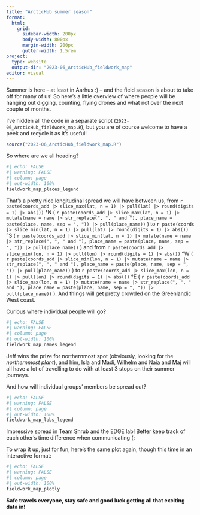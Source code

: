 ```yaml
---
title: "ArcticHub summer season"
format:
  html: 
    grid:
      sidebar-width: 200px
      body-width: 800px
      margin-width: 200px
      gutter-width: 1.5rem
project:
  type: website
  output-dir: "2023-06_ArcticHub_fieldwork_map"
editor: visual
---
```


Summer is here -- at least in Aarhus :) -- and the field season is about to take off for many of us! So here's a little overview of where people will be hanging out digging, counting, flying drones and what not over the next couple of months.

I've hidden all the code in a separate script (`2023-06_ArcticHub_fieldwork_map.R`), but you are of course welcome to have a peek and recycle it as it's useful!

```r
source("2023-06_ArcticHub_fieldwork_map.R")
```

So where are we all heading?

```r
#| echo: FALSE
#| warning: FALSE
#| column: page
#| out-width: 100%
fieldwork_map_places_legend
```

That's a pretty nice longitudinal spread we will have between us, from `r paste(coords_add |> slice_max(lat, n = 1) |> pull(lat) |> round(digits = 1) |> abs())` °N ( `r paste(coords_add |> slice_max(lat, n = 1) |> mutate(name = name |> str_replace(", ", " and "), place_name = paste(place, name, sep = ", ")) |> pull(place_name))` ) to `r paste(coords |> slice_min(lat, n = 1) |> pull(lat) |> round(digits = 1) |> abs())` °S ( `r paste(coords_add |> slice_min(lat, n = 1) |> mutate(name = name |> str_replace(", ", " and "), place_name = paste(place, name, sep = ", ")) |> pull(place_name))` ) and from `r paste(coords_add |> slice_min(lon, n = 1) |> pull(lon) |> round(digits = 1) |> abs())` °W ( `r paste(coords_add |> slice_min(lon, n = 1) |> mutate(name = name |> str_replace(", ", " and "), place_name = paste(place, name, sep = ", ")) |> pull(place_name))` ) to `r paste(coords_add |> slice_max(lon, n = 1) |> pull(lon) |> round(digits = 1) |> abs())` °E ( `r paste(coords_add |> slice_max(lon, n = 1) |> mutate(name = name |> str_replace(", ", " and "), place_name = paste(place, name, sep = ", ")) |> pull(place_name))` ). And things will get pretty crowded on the Greenlandic West coast.

Curious where individual people will go?

```r
#| echo: FALSE
#| warning: FALSE
#| column: page
#| out-width: 100%
fieldwork_map_names_legend
```

Jeff wins the prize for northernmost spot (obviously, looking for the *northernmost plant*), and him, Isla and Madi, Wilhelm and Naia and Maj will all have a lot of travelling to do with at least 3 stops on their summer journeys.

And how will individual groups' members be spread out?

```r
#| echo: FALSE
#| warning: FALSE
#| column: page
#| out-width: 100%
fieldwork_map_labs_legend
```

Impressive spread in Team Shrub and the EDGE lab! Better keep track of each other's time difference when communicating (:

To wrap it up, just for fun, here's the same plot again, though this time in an interactive format:

```r
#| echo: FALSE
#| warning: FALSE
#| column: page
#| out-width: 100%
fieldwork_map_plotly
```

**Safe travels everyone, stay safe and good luck getting all that exciting data in!**
